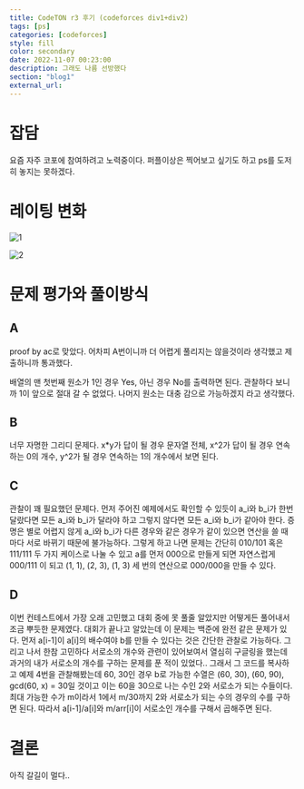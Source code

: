 ```yaml
---
title: CodeTON r3 후기 (codeforces div1+div2)
tags: [ps]
categories: [codeforces]
style: fill
color: secondary
date: 2022-11-07 00:23:00
description: 그래도 나름 선방했다
section: "blog1"
external_url:
---
```

# 잡담
요즘 자주 코포에 참여하려고 노력중이다. 퍼플이상은 찍어보고 싶기도 하고 ps를 도저히 놓지는 못하겠다.

# 레이팅 변화
![1](/assets/img/cf-CodeTON-r3/1.png)

![2](/assets/img/cf-CodeTON-r3/2.png)

# 문제 평가와 풀이방식
## A
proof by ac로 맞았다. 어차피 A번이니까 더 어렵게 풀리지는 않을것이라 생각했고 제출하니까 통과했다.

배열의 맨 첫번째 원소가 1인 경우 Yes, 아닌 경우 No를 출력하면 된다. 관찰하다 보니까 1이 앞으로 절대 갈 수 없었다. 나머지 원소는 대충 감으로 가능하겠지 라고 생각했다.

## B
너무 자명한 그리디 문제다. x*y가 답이 될 경우 문자열 전체, x^2가 답이 될 경우 연속하는 0의 개수, y^2가 될 경우 연속하는 1의 개수에서 보면 된다.

## C
관찰이 꽤 필요했던 문제다. 먼저 주어진 예제에서도 확인할 수 있듯이 a_i와 b_i가 한번 달랐다면 모든 a_i와 b_i가 달라야 하고 그렇지 않다면 모든 a_i와 b_i가 같아야 한다. 증명은 별로 어렵지 않게 a_i와 b_i가 다른 경우와 같은 경우가 같이 있으면 연산을 쓸 때마다 서로 바뀌기 때문에 불가능하다. 그렇게 하고 나면 문제는 간단히 010/101 혹은 111/111 두 가지 케이스로 나눌 수 있고 a를 먼저 000으로 만들게 되면 자연스럽게 000/111 이 되고 (1, 1), (2, 3), (1, 3) 세 번의 연산으로 000/000을 만들 수 있다.

## D
이번 컨테스트에서 가장 오래 고민했고 대회 중에 못 풀줄 알았지만 어떻게든 풀어내서 조금 뿌듯한 문제였다. 대회가 끝나고 알았는데 이 문제는 백준에 완전 같은 문제가 있다. 먼저 a[i-1]이 a[i]의 배수여야 b를 만들 수 있다는 것은 간단한 관찰로 가능하다. 그리고 나서 한참 고민하다 서로소의 개수와 관련이 있어보여서 열심히 구글링을 했는데 과거의 내가 서로소의 개수를 구하는 문제를 푼 적이 있었다.. 그래서 그 코드를 복사하고 예제 4번을 관찰해봤는데 60, 30인 경우 b로 가능한 수열은 (60, 30), (60, 90), gcd(60, x) = 30일 것이고 이는 60을 30으로 나는 수인 2와 서로소가 되는 수들이다. 최대 가능한 수가 m이라서 1에서 m/30까지 2와 서로소가 되는 수의 경우의 수를 구하면 된다. 따라서 a[i-1]/a[i]와 m/arr[i]이 서로소인 개수를 구해서 곱해주면 된다.

# 결론
아직 갈길이 멀다..